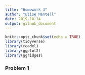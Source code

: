 ```yaml
---
title: "Homework 3"
author: "Elise Mantell"
date: 2019-10-14
output: github_document
---
```

  

```r
knitr::opts_chunk$set(echo = TRUE)
library(tidyverse)
library(readxl)
library(ggplot2)
library(ggridges)
```
### Problem 1